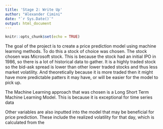 ```yaml
---
title: 'Stage 2: Write Up'
author: "Alexander Cimini"
date: "`r Sys.Date()`"
output: html_document
---
```


```r
knitr::opts_chunk$set(echo = TRUE)
```

The goal of the project is to create a price prediction model using machine learning methods. To do this a stock of choice was chosen. The stock chosen was Microsoft stock. This is because the stock had an initial IPO in 1986, so there is a lot of historical data to gather. It is a highly traded stock so the bid-ask spread is lower than other lower traded stocks and thus less market volatility. And theoretically because it is more traded then it might have more predictable patters it may have, or will be easier for the model to pick up.

The Machine Learning approach that was chosen is a Long Short Term Machine Learning Model. This is because it is exceptional for time series data

Other variables are also inputted into the model that may be beneficial for price prediction. These include the realized volatility for that day, which is calculated from the 





